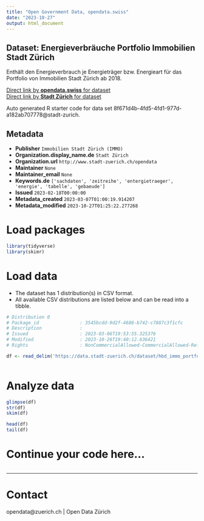 ```yaml
---
title: "Open Government Data, opendata.swiss"
date: "2023-10-27"
output: html_document
---
```


## Dataset: Energieverbräuche Portfolio Immobilien Stadt Zürich

Enthält den Energieverbrauch je Energieträger bzw. Energieart für das Portfolio von Immobilien Stadt Zürich ab 2018.

[Direct link by **opendata.swiss** for dataset](https://opendata.swiss/de/dataset/energieverbrauche-portfolio-immobilien-stadt-zurich)<br>
[Direct link by **Stadt Zürich** for dataset](https://data.stadt-zuerich.ch/dataset/hbd_immo_portfolio_energieverbrauch)

Auto generated R starter code for data set 8f671d4b-4fd5-4fd1-977d-a182ab707778@stadt-zurich.

## Metadata

- **Publisher** `Immobilien Stadt Zürich (IMMO)`
- **Organization.display_name.de** `Stadt Zürich`
- **Organization.url** `http://www.stadt-zuerich.ch/opendata`
- **Maintainer** `None`
- **Maintainer_email** `None`
- **Keywords.de** `['sachdaten', 'zeitreihe', 'entergietraeger', 'energie', 'tabelle', 'gebaeude']`
- **Issued** `2023-02-18T00:00:00`
- **Metadata_created** `2023-03-07T01:00:19.914207`
- **Metadata_modified** `2023-10-27T01:25:22.277268`


# Load packages

```r

library(tidyverse)
library(skimr)

```

# Load data

-   The dataset has 1 distribution(s) in CSV format.
-   All available CSV distributions are listed below and can be read into a tibble.

```r

# Distribution 0
# Package_id               : 3545bcdd-9d2f-4686-b742-c7887c3f1cfc
# Description              : 
# Issued                   : 2023-03-06T19:53:55.325376
# Modified                 : 2023-10-26T19:40:12.636421
# Rights                   : NonCommercialAllowed-CommercialAllowed-ReferenceNotRequired

df <- read_delim('https://data.stadt-zuerich.ch/dataset/hbd_immo_portfolio_energieverbrauch/download/exp_IMMO_OGD_2021.csv')



```

# Analyze data

```r

glimpse(df)
str(df)
skim(df)

head(df)
tail(df)

```

# Continue your code here...

```r

```

------------------------------------------------------------------------

# Contact

opendata@zuerich.ch | Open Data Zürich
